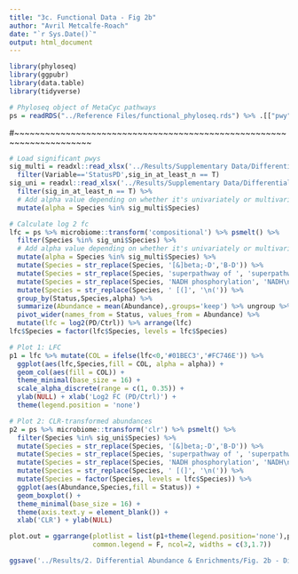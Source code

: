```yaml
---
title: "3c. Functional Data - Fig 2b"
author: "Avril Metcalfe-Roach"
date: "`r Sys.Date()`"
output: html_document
---
```


```r
library(phyloseq)
library(ggpubr)
library(data.table)
library(tidyverse)

# Phyloseq object of MetaCyc pathways
ps = readRDS("../Reference Files/functional_phyloseq.rds") %>% .[["pwy"]]
```

#~~~~~~~~~~~~~~~~~~~~~~~~~~~~~~~~~~~~~~~~~~~~~~~~~~~~~~~~~~~~~~~~~~~~~

```r
# Load significant pwys
sig_multi = readxl::read_xlsx('../Results/Supplementary Data/Differential Abundance/MetaCyc_Summary.xlsx',sheet='multivar') %>% 
  filter(Variable=='StatusPD',sig_in_at_least_n == T)
sig_uni = readxl::read_xlsx('../Results/Supplementary Data/Differential Abundance/MetaCyc_Summary.xlsx',sheet='univar') %>% 
  filter(sig_in_at_least_n == T) %>% 
  # Add alpha value depending on whether it's univariately or multivariately sig
  mutate(alpha = Species %in% sig_multi$Species)

# Calculate log 2 fc
lfc = ps %>% microbiome::transform('compositional') %>% psmelt() %>% 
  filter(Species %in% sig_uni$Species) %>%
  # Add alpha value depending on whether it's univariately or multivariately sig
  mutate(alpha = Species %in% sig_multi$Species) %>% 
  mutate(Species = str_replace(Species, '[&]beta;-D','B-D')) %>% 
  mutate(Species = str_replace(Species, 'superpathway of ', 'superpathway of\n')) %>% 
  mutate(Species = str_replace(Species, 'NADH phosphorylation', 'NADH\nphosphorylation')) %>% 
  mutate(Species = str_replace(Species, ' [(]', '\n(')) %>%
  group_by(Status,Species,alpha) %>% 
  summarize(Abundance = mean(Abundance),.groups='keep') %>% ungroup %>% 
  pivot_wider(names_from = Status, values_from = Abundance) %>% 
  mutate(lfc = log2(PD/Ctrl)) %>% arrange(lfc)
lfc$Species = factor(lfc$Species, levels = lfc$Species)

# Plot 1: LFC
p1 = lfc %>% mutate(COL = ifelse(lfc<0,'#01BEC3','#FC746E')) %>% 
  ggplot(aes(lfc,Species,fill = COL, alpha = alpha)) +
  geom_col(aes(fill = COL)) +
  theme_minimal(base_size = 16) +
  scale_alpha_discrete(range = c(1, 0.35)) +
  ylab(NULL) + xlab('Log2 FC (PD/Ctrl)') +
  theme(legend.position = 'none')

# Plot 2: CLR-transformed abundances
p2 = ps %>% microbiome::transform('clr') %>% psmelt() %>% 
  filter(Species %in% sig_uni$Species) %>% 
  mutate(Species = str_replace(Species, '[&]beta;-D','B-D')) %>% 
  mutate(Species = str_replace(Species, 'superpathway of ', 'superpathway of\n')) %>% 
  mutate(Species = str_replace(Species, 'NADH phosphorylation', 'NADH\nphosphorylation')) %>% 
  mutate(Species = str_replace(Species, ' [(]', '\n(')) %>%
  mutate(Species = factor(Species, levels = lfc$Species)) %>% 
  ggplot(aes(Abundance,Species,fill = Status)) +
  geom_boxplot() +
  theme_minimal(base_size = 16) +
  theme(axis.text.y = element_blank()) +
  xlab('CLR') + ylab(NULL)

plot.out = ggarrange(plotlist = list(p1+theme(legend.position='none'),p2),
                     common.legend = F, ncol=2, widths = c(3,1.7))

ggsave('../Results/2. Differential Abundance & Enrichments/Fig. 2b - Differentially Abundant MetaCyc.png', height = 5.5, width = 12)
```
